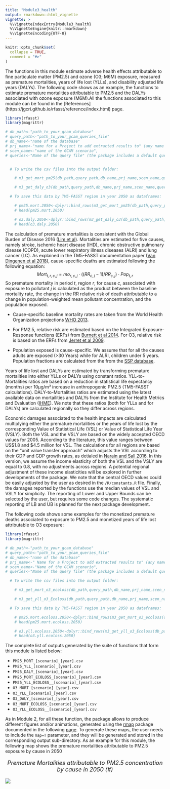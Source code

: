 ```yaml
---
title: "Module3_health"
output: rmarkdown::html_vignette
vignette: >
  %\VignetteIndexEntry{Module3_health}
  %\VignetteEngine{knitr::rmarkdown}
  %\VignetteEncoding{UTF-8}
---
```

```r
knitr::opts_chunk$set(
  collapse = TRUE,
  comment = "#>"
)
```

The functions in this module estimate adverse health effects attributable to fine particulate matter (PM2.5) and ozone (O3; M6M) exposure, measured as premature mortalities, years of life lost (YLLs), and disability adjusted life years (DALYs). The following code shows as an example, the functions to estimate premature mortalities attributable to PM2.5 and the DALYs associated with ozone exposure (M6M).All the functions associated to this module can be found in the [References] (https://jgcri.github.io/rfasst/reference/index.html) page. 


```r
library(rfasst)
library(magrittr)

# db_path<-"path_to_your_gcam_database"
# query_path<-"path_to_your_gcam_queries_file"
# db_name<-"name of the database"
# prj_name<-"name for a Project to add extracted results to" (any name should work, avoid spaces just in case) 
# scen_name<-"name of the GCAM scenario",
# queries<-"Name of the query file" (the package includes a default query file that includes all the queries required in every function in the packae, "queries_rfasst.xml")


  # To write the csv files into the output folder:

    # m3_get_mort_pm25(db_path,query_path,db_name,prj_name,scen_name,queries,saveOutput=T, map=F) 

    # m3_get_daly_o3(db_path,query_path,db_name,prj_name,scen_name,queries,saveOutput=T, map=F) 

  # To save this data by TM5-FASST region in year 2050 as dataframes:

    # pm25.mort.2050<-dplyr::bind_rows(m3_get_mort_pm25(db_path,query_path,db_name,prj_name,scen_name,queries,saveOutput=F, map=F)) %>% dplyr::filter(year==2050)
    # head(pm25.mort.2050)

    # o3.daly.2050<-dplyr::bind_rows(m3_get_daly_o3(db_path,query_path,db_name,prj_name,scen_name,queries,saveOutput=F, map=F)) %>% dplyr::filter(year==2050)
    # head(o3.daly.2050)

```

The calculation of premature mortalities is consistent with the Global Burden of Disease 2016 ([Lim et al](https://www.thelancet.com/journals/lancet/article/PIIS0140-6736(12)61766-8/fulltext)). Mortalities are estimated for five causes, namely stroke, ischemic heart disease (IHD), chronic obstructive pulmonary disease (COPD), acute lower respiratory illness diseases (ALRI) and lung cancer (LC). As explained in the TM5-FASST documentation paper ([Van Dingenen et al 2018](https://acp.copernicus.org/articles/18/16173/2018/acp-18-16173-2018-discussion.html)), cause-specific deaths are estimated following the following equation:
$$Mort_{t,r,c,j}=mo_{r,c,j} \cdot ((RR_{c,j}-1)/RR_{c,j})\cdot Pop_{t,r}$$
So premature mortality in period $t$, region $r$, for cause $c$, associated with exposure to pollutant $j$ is calculated as the product between the baseline mortality rate, the change in the RR relative risk of death attributable to a change in population-weighted mean pollutant concentration, and the population exposed.

* Cause-specific baseline mortality rates are taken from the World Health Organization projections [WHO 2013](https://www.who.int/healthinfo/global_burden_disease/cod_2008_sources_methods.pdf). 

* For PM2.5, relative risk are estimated based on the Integrated Exposure-Response functions (ERFs) from [Burnett et al 2014](https://pubmed.ncbi.nlm.nih.gov/24518036/). For O3, relative risk is based on the ERFs from [Jerret et al 2009](https://www.nejm.org/doi/full/10.1056/nejmoa0803894).

* Population exposed is cause-specific. We assume that for all the causes adults are exposed (>30 Years) while for ALRI, children under 5 years. Population fractions are calculated from the from the [SSP database](https://tntcat.iiasa.ac.at/SspDb/dsd?Action=htmlpage&page=welcome).

Years of life lost and DALYs are estimated by transforming premature mortalities into either YLLs or DALYs using constant ratios. YLL-to-Mortalities ratios are based on a reduction in statistical life expectancy (months) per 10µg/m³ increase in anthropogenic PM2.5 (TM5-FASST calculations). DALY-to-Mortalities ratios are estimated using the latest available data on mortailities and DALYs from the Institute for Health Metrics and Evaluation ([IHME](http://www.healthdata.org/)). We note that these ratios (both for YLLs and for DALYs) are calculated regionally so they differ across regions.

Economic damages associated to the health impacts are calculated multiplying either the premature mortalities or the years of life lost by the corresponding Value of Statistical Life (VSL) or Value of Statistical Life Year (VSLY). Both the VSL and the VSLY are based on the widely accepted OECD values for 2005. According to the literature, this value ranges between US$1.8 and $4.5 million for VSL. The calculations for all regions are based on the  “unit value transfer approach” which adjusts the VSL according to their GDP and GDP growth rates, as detialed in [Narain and Sall 2016](https://openknowledge.worldbank.org/handle/10986/24440). In this version, we assume the income elasticity of both the VSL and the VSLY are equal to 0.8, with no adjustments across regions. A potential regional adjustment of these income elasticities will be explored in further developments of the package. We note that the central OECD values could be easily adjusted by the user as desired in the `/R/constants.R` file. Finally, the damages reported by the functions use the median values of VSL and VSLY for simplicity. The reporting of Lower and Upper Bounds can be selected by the user, but requires some code changes. The systematic reporting of LB and UB is planned for the next package development.

The following code shows some examples for the monetized premature deaths associated to exposure to PM2.5 and monetized years of life lost attributable to O3 exposure:

```r
library(rfasst)
library(magrittr)

# db_path<-"path_to_your_gcam_database"
# query_path<-"path_to_your_gcam_queries_file"
# db_name<-"name of the database"
# prj_name<-" Name for a Project to add extracted results to" (any name should work, avoid spaces just in case) 
# scen_name<-"Name of the GCAM scenario",
# queries<-"Name of the query file" (the package includes a default query file that includes all the queries required in every function in the packae, "queries_rfasst.xml")

  # To write the csv files into the output folder:

    # m3_get_mort_o3_ecoloss(db_path,query_path,db_name,prj_name,scen_name,queries,saveOutput=T, map=F) 

    # m3_get_yll_o3_Ecoloss(db_path,query_path,db_name,prj_name,scen_name,queries,saveOutput=T, map=F) 

  # To save this data by TM5-FASST region in year 2050 as dataframes:

    # pm25.mort.ecoloss.2050<-dplyr::bind_rows(m3_get_mort_o3_ecoloss(db_path,query_path,db_name,prj_name,scen_name,queries,saveOutput=F)) %>% dplyr::filter(year==2050)
    # head(pm25.mort.ecoloss.2050)

    # o3.yll.ecoloss.2050<-dplyr::bind_rows(m3_get_yll_o3_Ecoloss(db_path,query_path,db_name,prj_name,scen_name,queries,saveOutput=F)) %>% dplyr::filter(year==2050)
    # head(o3.yll.ecoloss.2050)

```

The complete list of outputs generated by the suite of functions that form this module is listed below:

* `PM25_MORT_[scenario]_[year].csv`
* `PM25_YLL_[scenario]_[year].csv`
* `PM25_DALY_[scenario]_[year].csv`
* `PM25_MORT_ECOLOSS_[scenario]_[year].csv`
* `PM25_YLL_ECOLOSS__[scenario]_[year].csv`
* `O3_MORT_[scenario]_[year].csv`
* `O3_YLL_[scenario]_[year].csv`
* `O3_DALY_[scenario]_[year].csv`
* `O3_MORT_ECOLOSS_[scenario]_[year].csv`
* `O3_YLL_ECOLOSS__[scenario]_[year].csv`

As in Module 2, for all these function, the package allows to produce different figures and/or animations, generated using the [rmap](https://github.com/JGCRI/rmap) package documented in the following [page](jgcri.github.io/rmap/). To generate these maps, the user needs to include the `map=T` parameter, and they will be generated and stored in the corresponding output sub-directory. As an example for this module, the following map shows the premature mortalities attributable to PM2.5 exposure by cause in 2050
<!-------------------------->
<!-------------------------->
<p align="center" style="font-size:18px;"> *Premature Mortalities attributable to PM2.5 concentration by cause in 2050 (#)* </p>
 <img src="https://github.com/JGCRI/rfasst/tree/main/vignettes/vignetteFigs/PM2.5_mort_2050.png">
<!-------------------------->
<!-------------------------->















